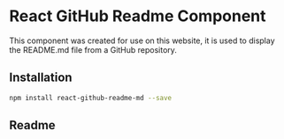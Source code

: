 # React GitHub Readme Component

This component was created for use on this website, it is used to display the README.md file from a GitHub repository.

## Installation

```sh npm2yarn
npm install react-github-readme-md --save
```

## Readme

<Readme username='lacymorrow' repo='react-github-readme-md' />
